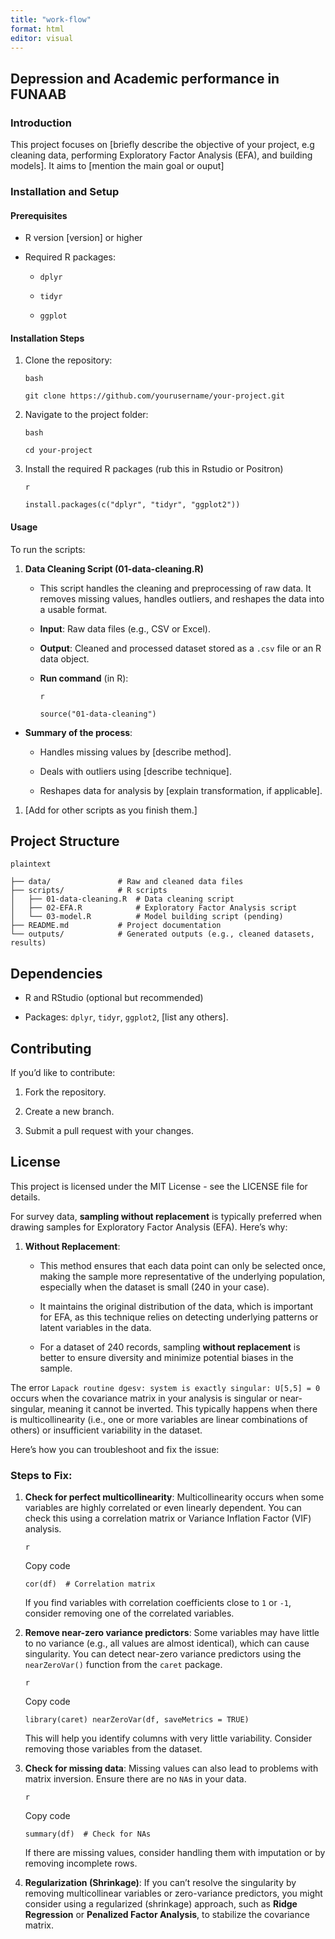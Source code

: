 ```yaml
---
title: "work-flow"
format: html
editor: visual
---
```


## Depression and Academic performance in FUNAAB

### Introduction

This project focuses on \[briefly describe the objective of your project, e.g cleaning data, performing Exploratory Factor Analysis (EFA), and building models\]. It aims to \[mention the main goal or ouput\]

### Installation and Setup

#### Prerequisites

-   R version \[version\] or higher

-   Required R packages:

    -   `dplyr`

    -   `tidyr`

    -   `ggplot`

#### Installation Steps

1.  Clone the repository:

    ```         
    bash

    git clone https://github.com/yourusername/your-project.git
    ```

2.  Navigate to the project folder:

    ```         
    bash

    cd your-project
    ```

3.  Install the required R packages (rub this in Rstudio or Positron)

    ```         
    r

    install.packages(c("dplyr", "tidyr", "ggplot2"))
    ```

#### Usage

To run the scripts:

1.  **Data Cleaning Script (01-data-cleaning.R)**
    -   This script handles the cleaning and preprocessing of raw data. It removes missing values, handles outliers, and reshapes the data into a usable format.

    -   **Input**: Raw data files (e.g., CSV or Excel).

    -   **Output**: Cleaned and processed dataset stored as a `.csv` file or an R data object.

    -   **Run command** (in R):

        ```         
        r

        source("01-data-cleaning")
        ```

-   **Summary of the process**:

    -   Handles missing values by \[describe method\].

    -   Deals with outliers using \[describe technique\].

    -   Reshapes data for analysis by \[explain transformation, if applicable\].

1.  \[Add for other scripts as you finish them.\]

## Project Structure

```         
plaintext

├── data/               # Raw and cleaned data files
├── scripts/            # R scripts
│   ├── 01-data-cleaning.R  # Data cleaning script
│   ├── 02-EFA.R            # Exploratory Factor Analysis script
│   └── 03-model.R          # Model building script (pending)
├── README.md           # Project documentation
└── outputs/            # Generated outputs (e.g., cleaned datasets, results)
```

## Dependencies

-   R and RStudio (optional but recommended)

-   Packages: `dplyr`, `tidyr`, `ggplot2`, \[list any others\].

## Contributing

If you'd like to contribute:

1.  Fork the repository.

2.  Create a new branch.

3.  Submit a pull request with your changes.

## License

This project is licensed under the MIT License - see the LICENSE file for details.

For survey data, **sampling without replacement** is typically preferred when drawing samples for Exploratory Factor Analysis (EFA). Here’s why:

1.  **Without Replacement**:

    -   This method ensures that each data point can only be selected once, making the sample more representative of the underlying population, especially when the dataset is small (240 in your case).

    -   It maintains the original distribution of the data, which is important for EFA, as this technique relies on detecting underlying patterns or latent variables in the data.

    -   For a dataset of 240 records, sampling **without replacement** is better to ensure diversity and minimize potential biases in the sample.

The error `Lapack routine dgesv: system is exactly singular: U[5,5] = 0` occurs when the covariance matrix in your analysis is singular or near-singular, meaning it cannot be inverted. This typically happens when there is multicollinearity (i.e., one or more variables are linear combinations of others) or insufficient variability in the dataset.

Here’s how you can troubleshoot and fix the issue:

### Steps to Fix:

1.  **Check for perfect multicollinearity**: Multicollinearity occurs when some variables are highly correlated or even linearly dependent. You can check this using a correlation matrix or Variance Inflation Factor (VIF) analysis.

    ```         
    r
    ```

    Copy code

    `cor(df)  # Correlation matrix`

    If you find variables with correlation coefficients close to `1` or `-1`, consider removing one of the correlated variables.

2.  **Remove near-zero variance predictors**: Some variables may have little to no variance (e.g., all values are almost identical), which can cause singularity. You can detect near-zero variance predictors using the `nearZeroVar()` function from the `caret` package.

    ```         
    r
    ```

    Copy code

    `library(caret) nearZeroVar(df, saveMetrics = TRUE)`

    This will help you identify columns with very little variability. Consider removing those variables from the dataset.

3.  **Check for missing data**: Missing values can also lead to problems with matrix inversion. Ensure there are no `NA`s in your data.

    ```         
    r
    ```

    Copy code

    `summary(df)  # Check for NAs`

    If there are missing values, consider handling them with imputation or by removing incomplete rows.

4.  **Regularization (Shrinkage)**: If you can't resolve the singularity by removing multicollinear variables or zero-variance predictors, you might consider using a regularized (shrinkage) approach, such as **Ridge Regression** or **Penalized Factor Analysis**, to stabilize the covariance matrix.
